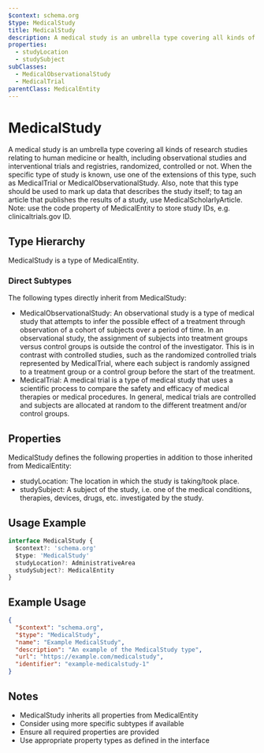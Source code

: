 ```yaml
---
$context: schema.org
$type: MedicalStudy
title: MedicalStudy
description: A medical study is an umbrella type covering all kinds of research studies relating to human medicine or health, including observational studies and interventional trials and registries, randomized, controlled or not. When the specific type of study is known, use one of the extensions of this type, such as MedicalTrial or MedicalObservationalStudy. Also, note that this type should be used to mark up data that describes the study itself; to tag an article that publishes the results of a study, use MedicalScholarlyArticle. Note: use the code property of MedicalEntity to store study IDs, e.g. clinicaltrials.gov ID.
properties:
  - studyLocation
  - studySubject
subClasses:
  - MedicalObservationalStudy
  - MedicalTrial
parentClass: MedicalEntity
---
```


# MedicalStudy

A medical study is an umbrella type covering all kinds of research studies relating to human medicine or health, including observational studies and interventional trials and registries, randomized, controlled or not. When the specific type of study is known, use one of the extensions of this type, such as MedicalTrial or MedicalObservationalStudy. Also, note that this type should be used to mark up data that describes the study itself; to tag an article that publishes the results of a study, use MedicalScholarlyArticle. Note: use the code property of MedicalEntity to store study IDs, e.g. clinicaltrials.gov ID.

## Type Hierarchy

MedicalStudy is a type of MedicalEntity.

### Direct Subtypes

The following types directly inherit from MedicalStudy:

- MedicalObservationalStudy: An observational study is a type of medical study that attempts to infer the possible effect of a treatment through observation of a cohort of subjects over a period of time. In an observational study, the assignment of subjects into treatment groups versus control groups is outside the control of the investigator. This is in contrast with controlled studies, such as the randomized controlled trials represented by MedicalTrial, where each subject is randomly assigned to a treatment group or a control group before the start of the treatment.
- MedicalTrial: A medical trial is a type of medical study that uses a scientific process to compare the safety and efficacy of medical therapies or medical procedures. In general, medical trials are controlled and subjects are allocated at random to the different treatment and/or control groups.

## Properties

MedicalStudy defines the following properties in addition to those inherited from MedicalEntity:

- studyLocation: The location in which the study is taking/took place.
- studySubject: A subject of the study, i.e. one of the medical conditions, therapies, devices, drugs, etc. investigated by the study.

## Usage Example

```typescript
interface MedicalStudy {
  $context?: 'schema.org'
  $type: 'MedicalStudy'
  studyLocation?: AdministrativeArea
  studySubject?: MedicalEntity
}
```

## Example Usage

```json
{
  "$context": "schema.org",
  "$type": "MedicalStudy",
  "name": "Example MedicalStudy",
  "description": "An example of the MedicalStudy type",
  "url": "https://example.com/medicalstudy",
  "identifier": "example-medicalstudy-1"
}
```

## Notes

- MedicalStudy inherits all properties from MedicalEntity
- Consider using more specific subtypes if available
- Ensure all required properties are provided
- Use appropriate property types as defined in the interface
